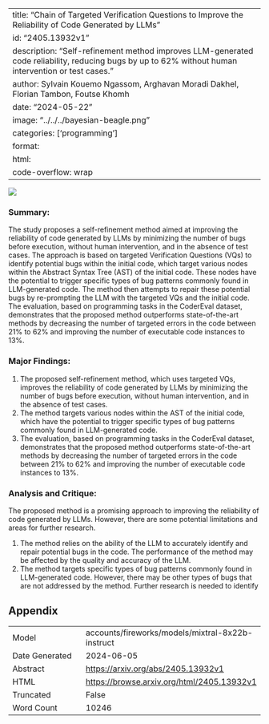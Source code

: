 
---
title: "Chain of Targeted Verification Questions to Improve the Reliability of Code Generated by LLMs"
id: "2405.13932v1"
description: "Self-refinement method improves LLM-generated code reliability, reducing bugs by up to 62% without human intervention or test cases."
author: Sylvain Kouemo Ngassom, Arghavan Moradi Dakhel, Florian Tambon, Foutse Khomh
date: "2024-05-22"
image: "../../../bayesian-beagle.png"
categories: ['programming']
format:
  html:
    code-overflow: wrap
---

![](../../../bayesian-beagle.png)

### Summary:

The study proposes a self-refinement method aimed at improving the reliability of code generated by LLMs by minimizing the number of bugs before execution, without human intervention, and in the absence of test cases. The approach is based on targeted Verification Questions (VQs) to identify potential bugs within the initial code, which target various nodes within the Abstract Syntax Tree (AST) of the initial code. These nodes have the potential to trigger specific types of bug patterns commonly found in LLM-generated code. The method then attempts to repair these potential bugs by re-prompting the LLM with the targeted VQs and the initial code. The evaluation, based on programming tasks in the CoderEval dataset, demonstrates that the proposed method outperforms state-of-the-art methods by decreasing the number of targeted errors in the code between 21% to 62% and improving the number of executable code instances to 13%.

### Major Findings:

1. The proposed self-refinement method, which uses targeted VQs, improves the reliability of code generated by LLMs by minimizing the number of bugs before execution, without human intervention, and in the absence of test cases.
2. The method targets various nodes within the AST of the initial code, which have the potential to trigger specific types of bug patterns commonly found in LLM-generated code.
3. The evaluation, based on programming tasks in the CoderEval dataset, demonstrates that the proposed method outperforms state-of-the-art methods by decreasing the number of targeted errors in the code between 21% to 62% and improving the number of executable code instances to 13%.

### Analysis and Critique:

The proposed method is a promising approach to improving the reliability of code generated by LLMs. However, there are some potential limitations and areas for further research.

1. The method relies on the ability of the LLM to accurately identify and repair potential bugs in the code. The performance of the method may be affected by the quality and accuracy of the LLM.
2. The method targets specific types of bug patterns commonly found in LLM-generated code. However, there may be other types of bugs that are not addressed by the method. Further research is needed to identify

## Appendix

|          |          |
|----------|----------|
| Model     | accounts/fireworks/models/mixtral-8x22b-instruct       |
| Date Generated     | 2024-06-05       |
| Abstract | [https://arxiv.org/abs/2405.13932v1](https://arxiv.org/abs/2405.13932v1)        |
| HTML     | [https://browse.arxiv.org/html/2405.13932v1](https://browse.arxiv.org/html/2405.13932v1)       |
| Truncated       | False       |
| Word Count       | 10246       |